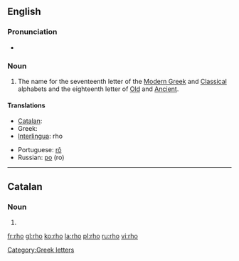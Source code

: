 {{letter_disp2|pi|[[image:Greek_uc_rho.png|31px]][[image:Greek_lc_rho.png|27px]] |sigma|ρο|Ρ|ρ}}
==English==

===Pronunciation===
* {{audio|en-us-rho.ogg|Audio (US)}}
*: {{rhymes|əʊ}}

===Noun===
{{en-noun}}

# The name for the seventeenth letter of the [[Modern Greek]] and [[Classical Greek|Classical]] alphabets and the eighteenth letter of [[Old Greek|Old]] and [[Ancient Greek|Ancient]].

====Translations====
{{trans-top|Ρ ρ}}
* [[Catalan]]: {{t-|ca|ro|f}}
* Greek: {{t+|el|ρο|m|sc=Grek}}
* [[Interlingua]]: rho
{{trans-mid}}
* Portuguese: [[rô]] {{m}}
* Russian: [[ро]] (ro)
{{trans-bottom}}

[[Category:Greek letters]]

----

==Catalan==

===Noun===
{{ca-noun|f}}
# {{alternative spelling of|ro#Catalan|ro|lang=ca}}

[[fr:rho]]
[[gl:rho]]
[[ko:rho]]
[[la:rho]]
[[pl:rho]]
[[ru:rho]]
[[vi:rho]]